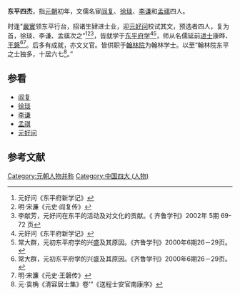 '''东平四杰'''，指[[元朝|元朝]]初年，文儒名宦[[阎复|阎复]]、[[徐琰|徐琰]]、[[李谦_(元)|李谦]]和[[孟祺|孟祺]]四人。

时逢"[[嚴實|嚴實]]领东平行台，招诸生肄进士业，迎[[元好问|元好问]]校试其文，预选者四人，复为首，徐琰、李谦、孟祺次之”<ref name=yuanh>元好问《东平府新学记》</ref><ref name=yan>明·宋濂《元史·阎复传》</ref><ref name=qilu>李献芳，元好问在东平的活动及对文化的贡献。《 齐鲁学刊》2002年 5期 69-72 页</ref>，皆就学于[[东平府学|东平府学]]<ref name=yuanh>元好问《东平府新学记》</ref><ref name=chang>常大群，元初东平府学的兴盛及其原因。《齐鲁学刊》2000年6期26－29页。</ref>，师从名儒延前[[进士|进士]]康晔、[[王磐|王磐]]<ref name=chang>常大群，元初东平府学的兴盛及其原因。《齐鲁学刊》2000年6期26－29页。</ref><ref>明·宋濂《元史·王磐传》</ref>。后多有成就，亦文又官。皆供职于[[翰林院|翰林院]]为翰林学士。以至“翰林院东平之士独多，十居六七<ref>元·袁桷《清容居士集》卷’”《送程士安官南康序》</ref>。”

== 参看 ==

*[[阎复|阎复]]
*[[徐琰|徐琰]]
*[[李谦_(元)|李谦]]
*[[孟祺|孟祺]]
*[[元好问|元好问]]

==参考文献==
<div class="references-small">
<references />
</div>

[[Category:元朝人物并称|Category:元朝人物并称]]
[[Category:中国四大_(人物)|Category:中国四大 (人物)]]